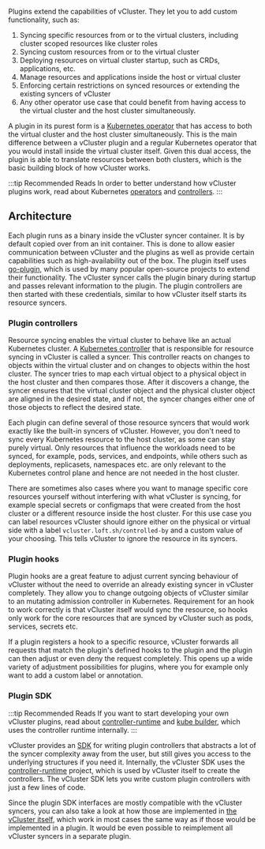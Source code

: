 Plugins extend the capabilities of vCluster. They let you to add custom functionality, such as:

1. Syncing specific resources from or to the virtual clusters, including cluster scoped resources like cluster roles
2. Syncing custom resources from or to the virtual cluster
3. Deploying resources on virtual cluster startup, such as CRDs, applications, etc.
4. Manage resources and applications inside the host or virtual cluster
5. Enforcing certain restrictions on synced resources or extending the existing syncers of vCluster
6. Any other operator use case that could benefit from having access to the virtual cluster and the host cluster simultaneously.

A plugin in its purest form is a [Kubernetes operator](https://kubernetes.io/docs/concepts/extend-kubernetes/operator/) that has access to both the virtual cluster and the host cluster simultaneously.
This is the main difference between a vCluster plugin and a regular Kubernetes operator that you would install inside the virtual cluster itself. Given this dual access, the plugin is able to translate resources between both clusters, which is the basic building block of how vCluster works.

:::tip Recommended Reads
In order to better understand how vCluster plugins work, read about Kubernetes [operators](https://kubernetes.io/docs/concepts/extend-kubernetes/operator/) and [controllers](https://kubernetes.io/docs/concepts/architecture/controller/).
:::

## Architecture

Each plugin runs as a binary inside the vCluster syncer container. It is by default copied over from an init container. This is done to allow easier communication between vCluster and the plugins as well as provide certain capabilities such as high-availability out of the box. The plugin itself uses [go-plugin](https://github.com/hashicorp/go-plugin), which is used by many popular open-source projects to extend their functionality. The vCluster syncer calls the plugin binary during startup and passes relevant information to the plugin. The plugin controllers are then started with these credentials, similar to how vCluster itself starts its resource syncers.

### Plugin controllers

Resource syncing enables the virtual cluster to behave like an actual Kubernetes cluster.
A [Kubernetes controller](https://kubernetes.io/docs/concepts/architecture/controller/) that is responsible for resource syncing in vCluster is called a syncer.
This controller reacts on changes to objects within the virtual cluster and on changes to objects within the host cluster.
The syncer tries to map each virtual object to a physical object in the host cluster and then compares those.
After it discovers a change, the syncer ensures that the virtual cluster object and the physical cluster object are aligned in the desired state,
and if not, the syncer changes either one of those objects to reflect the desired state.

Each plugin can define several of those resource syncers that would work exactly like the built-in syncers of vCluster.
However, you don't need to sync every Kubernetes resource to the host cluster, as some can stay purely virtual.
Only resources that influence the workloads need to be synced, for example, pods, services, and endpoints, while others such as deployments, replicasets, namespaces etc. are only relevant to the Kubernetes control plane and hence are not needed in the host cluster.

There are sometimes also cases where you want to manage specific core resources yourself without interfering with what vCluster is syncing, for example special secrets or configmaps that were created from the host cluster or a different resource inside the host cluster.
For this use case you can label resources vCluster should ignore either on the physical or virtual side with a label `vcluster.loft.sh/controlled-by` and a custom value of your choosing. This tells vCluster to ignore the resource in its syncers.

### Plugin hooks

Plugin hooks are a great feature to adjust current syncing behaviour of vCluster without the need to override an already existing syncer in vCluster completely.
They allow you to change outgoing objects of vCluster similar to an mutating admission controller in Kubernetes.
Requirement for an hook to work correctly is that vCluster itself would sync the resource, so hooks only work for the core resources that are synced by vCluster such as pods, services, secrets etc.

If a plugin registers a hook to a specific resource, vCluster forwards all requests that match the plugin's defined hooks to the plugin and the plugin can then adjust or even deny the request completely.
This opens up a wide variety of adjustment possibilities for plugins, where you for example only want to add a custom label or annotation.

### Plugin SDK

:::tip Recommended Reads
If you want to start developing your own vCluster plugins, read about [controller-runtime](https://github.com/kubernetes-sigs/controller-runtime) and [kube builder](https://book.kubebuilder.io/introduction.html),  which uses the controller runtime internally.
:::

vCluster provides an [SDK](https://github.com/loft-sh/vcluster-sdk) for writing plugin controllers that abstracts a lot of the syncer complexity away from the user, but still gives you access to the underlying structures if you need it.
Internally, the vCluster SDK uses the [controller-runtime](https://github.com/kubernetes-sigs/controller-runtime) project, which is used by vCluster itself to create the controllers.
The vCluster SDK lets you write custom plugin controllers with just a few lines of code.

Since the plugin SDK interfaces are mostly compatible with the vCluster syncers, you can also take a look at how those are implemented in [the vCluster itself](https://github.com/loft-sh/vcluster/tree/main/pkg/controllers/resources), which work in most cases the same way as if those would be implemented in a plugin.
It would be even possible to reimplement all vCluster syncers in a separate plugin.
